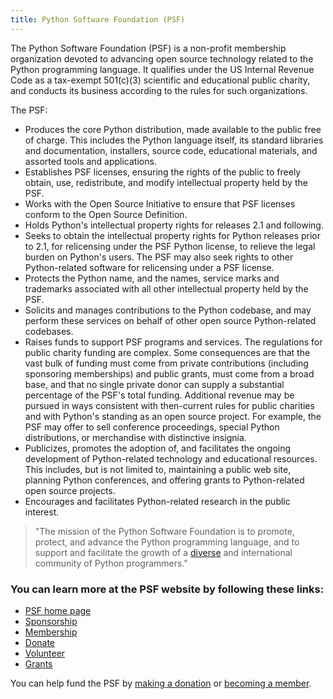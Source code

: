 ```yaml
---
title: Python Software Foundation (PSF)
---
```


The Python Software Foundation (PSF) is a non-profit membership organization devoted to advancing open source technology related to the Python programming language. It qualifies under the US Internal Revenue Code as a tax-exempt 501(c)(3) scientific and educational public charity, and conducts its business according to the rules for such organizations.

The PSF:

- Produces the core Python distribution, made available to the public free of charge. This includes the Python language itself, its standard libraries and documentation, installers, source code, educational materials, and assorted tools and applications.
- Establishes PSF licenses, ensuring the rights of the public to freely obtain, use, redistribute, and modify intellectual property held by the PSF.
- Works with the Open Source Initiative to ensure that PSF licenses conform to the Open Source Definition.
- Holds Python's intellectual property rights for releases 2.1 and following.
- Seeks to obtain the intellectual property rights for Python releases prior to 2.1, for relicensing under the PSF Python license, to relieve the legal burden on Python's users. The PSF may also seek rights to other Python-related software for relicensing under a PSF license.
- Protects the Python name, and the names, service marks and trademarks associated with all other intellectual property held by the PSF.
- Solicits and manages contributions to the Python codebase, and may perform these services on behalf of other open source Python-related codebases.
- Raises funds to support PSF programs and services. The regulations for public charity funding are complex. Some consequences are that the vast bulk of funding must come from private contributions (including sponsoring memberships) and public grants, must come from a broad base, and that no single private donor can supply a substantial percentage of the PSF's total funding. Additional revenue may be pursued in ways consistent with then-current rules for public charities and with Python's standing as an open source project. For example, the PSF may offer to sell conference proceedings, special Python distributions, or merchandise with distinctive insignia.
- Publicizes, promotes the adoption of, and facilitates the ongoing development of Python-related technology and educational resources. This includes, but is not limited to, maintaining a public web site, planning Python conferences, and offering grants to Python-related open source projects.
- Encourages and facilitates Python-related research in the public interest.

> "The mission of the Python Software Foundation is to promote, protect, and advance the Python programming language, and to support and facilitate the growth of a [diverse](https://www.python.org/psf/diversity/) and international community of Python programmers."


### You can learn more at the PSF website by following these links:

- [PSF home page](https://www.python.org/psf-landing/)
- [Sponsorship](https://www.python.org/sponsors/application/)
- [Membership](https://www.python.org/psf/membership/)
- [Donate](https://www.python.org/psf/donations/)
- [Volunteer](https://www.python.org/psf/volunteer/)
- [Grants](https://www.python.org/psf/grants/)


You can help fund the PSF by [making a donation](https://www.python.org/psf/donations) or [becoming a member](https://www.python.org/psf/membership).

